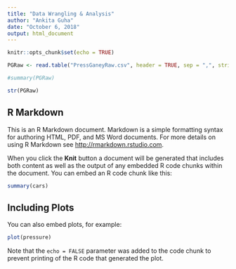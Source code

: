 ```yaml
---
title: "Data Wrangling & Analysis"
author: "Ankita Guha"
date: "October 6, 2018"
output: html_document
---
```


```r
knitr::opts_chunk$set(echo = TRUE)
```



```r
PGRaw <- read.table("PressGaneyRaw.csv", header = TRUE, sep = ",", stringsAsFactors = FALSE)

#summary(PGRaw)

str(PGRaw)
```

## R Markdown

This is an R Markdown document. Markdown is a simple formatting syntax for authoring HTML, PDF, and MS Word documents. For more details on using R Markdown see <http://rmarkdown.rstudio.com>.

When you click the **Knit** button a document will be generated that includes both content as well as the output of any embedded R code chunks within the document. You can embed an R code chunk like this:

```r
summary(cars)
```

## Including Plots

You can also embed plots, for example:

```r
plot(pressure)
```

Note that the `echo = FALSE` parameter was added to the code chunk to prevent printing of the R code that generated the plot.

